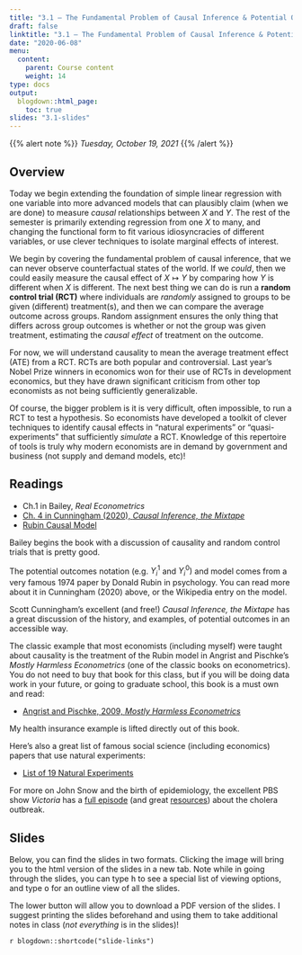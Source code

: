 ```yaml
---
title: "3.1 — The Fundamental Problem of Causal Inference & Potential Outcomes — Class Content"
draft: false
linktitle: "3.1 — The Fundamental Problem of Causal Inference & Potential Outcomes"
date: "2020-06-08"
menu:
  content:
    parent: Course content
    weight: 14
type: docs
output:
  blogdown::html_page:
    toc: true
slides: "3.1-slides"
---
```


{{% alert note %}}
*Tuesday, October 19, 2021*
{{% /alert %}}

## <i class="fas fa-info-circle fa-lg"></i> Overview

Today we begin extending the foundation of simple linear regression with one variable into more advanced models that can plausibly claim (when we are done) to measure *causal* relationships between $X$ and $Y$. The rest of the semester is primarily extending regression from one $X$ to many, and changing the functional form to fit various idiosyncracies of different variables, or use clever techniques to isolate marginal effects of interest.

We begin by covering the fundamental problem of causal inference, that we can never observe counterfactual states of the world. If we *could*, then we could easily measure the causal effect of $X \mapsto Y$ by comparing how $Y$ is different when $X$ is different. The next best thing we can do is run a **random control trial (RCT)** where individuals are *randomly* assigned to groups to be given (different) treatment(s), and then we can compare the average outcome across groups. Random assignment ensures the only thing that differs across group outcomes is whether or not the group was given treatment, estimating the *causal effect* of treatment on the outcome. 

For now, we will understand causality to mean the average treatment effect (ATE) from a RCT. RCTs are both popular and controversial. Last year’s Nobel Prize winners in economics won for their use of RCTs in development economics, but they have drawn significant criticism from other top economists as not being sufficiently generalizable.

Of course, the bigger problem is it is very difficult, often impossible, to run a RCT to test a hypothesis. So economists have developed a toolkit of clever techniques to identify causal effects in “natural experiments” or “quasi-experiments” that sufficiently *simulate* a RCT. Knowledge of this repertoire of tools is truly why modern economists are in demand by government and business (not supply and demand models, etc)!

## <i class="fas fa-book-reader fa-lg"></i> Readings

- <i class="fas fa-book"></i> Ch.1 in Bailey, *Real Econometrics*
- [<i class="fas fa-file-pdf"></i> Ch. 4 in Cunningham (2020), *Causal Inference, the Mixtape*](http://scunning.com/causalinference_norap.pdf#chapter*.47)
- [<i class="fab fa-wikipedia-w"></i> Rubin Causal Model](https://en.wikipedia.org/wiki/Rubin_causal_model)

Bailey begins the book with a discussion of causality and random control trials that is pretty good. 

The potential outcomes notation (e.g. $Y_i^{1}$ and $Y_i^{0})$ and model comes from a very famous 1974 paper by Donald Rubin in psychology. You can read more about it in Cunningham (2020) above, or the Wikipedia entry on the model.

Scott Cunningham’s excellent (and free!) *Causal Inference, the Mixtape* has a great discussion of the history, and examples, of potential outcomes in an accessible way.

The classic example that most economists (including myself) were taught about causality is the treatment of the Rubin model in Angrist and Pischke’s *Mostly Harmless Econometrics* (one of the classic books on econometrics). You do not need to buy that book for this class, but if you will be doing data work in your future, or going to graduate school, this book is a must own and read:

- [<i class="fas fa-book"></i> Angrist and Pischke, 2009, *Mostly Harmless Econometrics*](https://www.amazon.com/Mostly-Harmless-Econometrics-Empiricists-Companion/dp/0691120358)

My health insurance example is lifted directly out of this book.

Here’s also a great list of famous social science (including economics) papers that use natural experiments:

- [<i class="fas fa-external-link-square-alt"></i> List of 19 Natural Experiments](http://economicspsychologypolicy.blogspot.com/2015/06/list-of-19-natural-experiments.html)

For more on John Snow and the birth of epidemiology, the excellent PBS show *Victoria* has a [full episode](https://www.pbslearningmedia.org/resource/mast19vic-soc-cholera/cholera-and-contagion-victoria-season-3/) (and great [resources](https://www.pbslearningmedia.org/resource/envh10.sci.life.nathis.johnsnow/john-snow-pioneer-of-epidemiology/)) about the cholera outbreak.

## <i class="fas fa-chalkboard-teacher"></i> Slides

Below, you can find the slides in two formats. Clicking the image will bring you to the html version of the slides in a new tab. Note while in going through the slides, you can type <kbd>h</kbd> to see a special list of viewing options, and type <kbd>o</kbd> for an outline view of all the slides.

The lower button will allow you to download a PDF version of the slides. I suggest printing the slides beforehand and using them to take additional notes in class (*not everything* is in the slides)!

`r blogdown::shortcode("slide-links")`
